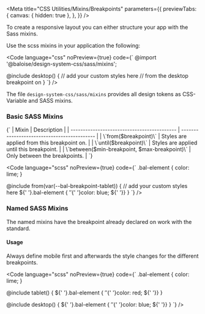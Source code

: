 
<Meta
  title="CSS Utilities/Mixins/Breakpoints"
  parameters={{
    previewTabs: {
      canvas: { hidden: true },
    },
  }}
/>

<Banner label="Breakpoints" section="CSS Utilities" color="green" />

<Lead>To create a responsive layout you can either structure your app with the Sass mixins.</Lead>


Use the scss mixins in your application the following:

<Code
  language="css"
  noPreview={true}
  code={`
@import '@baloise/design-system-css/sass/mixins';

@include desktop() {
// add your custom styles here
// from the desktop breakpoint on
}
`}
/>

The file `design-system-css/sass/mixins` provides all design tokens as CSS-Variable and SASS mixins.

### Basic SASS Mixins

<Markdown>
  {`
| Mixin                                       | Description                                 |
| ------------------------------------------- | ------------------------------------------- |
| \`from($breakpoint)\`                         | Styles are applied from this breakpoint on. |
| \`until($breakpoint)\`                        | Styles are applied until this breakpoint.   |
| \`between($min-breakpoint, $max-breakpoint)\` | Only between the breakpoints.               |
`}
</Markdown>

<Code
  language="scss"
  noPreview={true}
  code={`
.bal-element {
  color: lime;
}

@include from(var(--bal-breakpoint-tablet)) {
// add your custom styles here
${' '}.bal-element {
${' '}${' '}color: blue;
${' '}}
}
`}
/>

### Named SASS Mixins

The named mixins have the breakpoint already declared on work with the standard.

<Breakpoints />

#### Usage

Always define mobile first and afterwards the style changes for the different breakpoints.

<Code
  language="scss"
  noPreview={true}
  code={`
.bal-element {
  color: lime;
}

@include tablet() {
${' '}.bal-element {
${' '}${' '}color: red;
${' '}}
}

@include desktop() {
${' '}.bal-element {
${' '}${' '}color: blue;
${' '}}
}
`}
/>

<Footer>
  <LinkCards>
    <LinkCard
      pageTitle="Foundation/Grid"
      description="The Baloise Design System grid system is a fully responsive and 12 column layout system with six default breakpoints and five container layouts"
    />
  </LinkCards>
</Footer>
